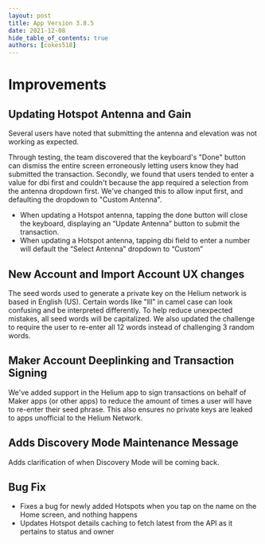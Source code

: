 ```yaml
---
layout: post
title: App Version 3.8.5
date: 2021-12-08
hide_table_of_contents: true
authors: [cokes518]
---
```


# Improvements

## Updating Hotspot Antenna and Gain

Several users have noted that submitting the antenna and elevation was not working as expected.

<!--truncate-->

Through testing, the team discovered that the keyboard's "Done" button can dismiss the entire screen
erroneously letting users know they had submitted the transaction. Secondly, we found that users
tended to enter a value for dbi first and couldn't because the app required a selection from the
antenna dropdown first. We've changed this to allow input first, and defaulting the dropdown to
"Custom Antenna".

- When updating a Hotspot antenna, tapping the done button will close the keyboard, displaying an
  “Update Antenna” button to submit the transaction.
- When updating a Hotspot antenna, tapping dbi field to enter a number will default the “Select
  Antenna” dropdown to “Custom”

## New Account and Import Account UX changes

The seed words used to generate a private key on the Helium network is based in English (US).
Certain words like "Ill" in camel case can look confusing and be interpreted differently. To help
reduce unexpected mistakes, all seed words will be capitalized. We also updated the challenge to
require the user to re-enter all 12 words instead of challenging 3 random words.

## Maker Account Deeplinking and Transaction Signing

We've added support in the Helium app to sign transactions on behalf of Maker apps (or other apps)
to reduce the amount of times a user will have to re-enter their seed phrase. This also ensures no
private keys are leaked to apps unofficial to the Helium Network.

## Adds Discovery Mode Maintenance Message

Adds clarification of when Discovery Mode will be coming back.

## Bug Fix

- Fixes a bug for newly added Hotspots when you tap on the name on the Home screen, and nothing
  happens
- Updates Hotspot details caching to fetch latest from the API as it pertains to status and owner
